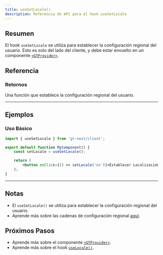 ```yaml
---
title: useSetLocale()
description: Referencia de API para el hook useSetLocale
---
```


## Resumen

El hook `useSetLocale` se utiliza para establecer la configuración regional del usuario.
Esto es solo del lado del cliente, y debe estar envuelto en un componente [`<GTProvider>`](/docs/next/api/components/gtprovider).


## Referencia

### Retornos

Una función que establece la configuración regional del usuario.

---

## Ejemplos

### Uso Básico

```jsx
import { useSetLocale } from 'gt-next/client';

export default function MyComponent() {
    const setLocale = useSetLocale();

    return (
        <button onClick={() => setLocale('en')}>Establecer Localización</button>
    );
}
```

---

## Notas

* El `useSetLocale()` se utiliza para establecer la configuración regional del usuario.
* Aprende más sobre las cadenas de configuración regional [aquí](/docs/reference/locale-strings).

## Próximos Pasos

* Aprende más sobre el componente [`<GTProvider>`](/docs/next/api/components/gtprovider).
* Aprende más sobre el hook [`useLocale()`](/docs/next/api/helpers/useLocale).
